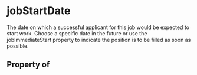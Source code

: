   

# jobStartDate

The date on which a successful applicant for this job would be expected to start work. Choose a specific date in the future or use the jobImmediateStart property to indicate the position is to be filled as soon as possible.

## Property of



